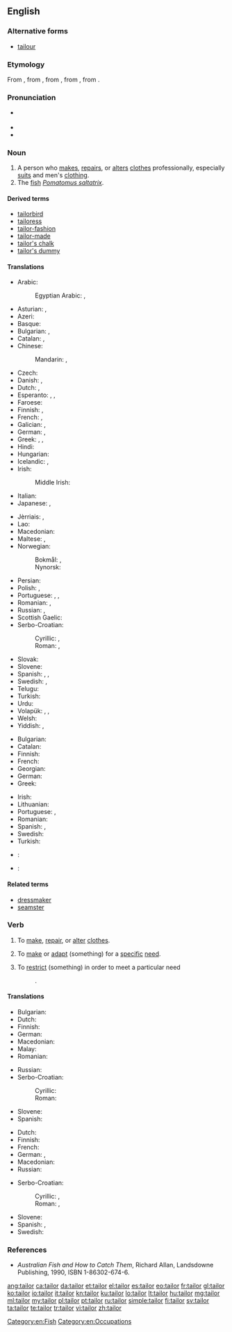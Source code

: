 ==English==
{{wikipedia}}

===Alternative forms===
* [[tailour]] {{qualifier|obsolete}}

===Etymology===
From {{etyl|xno|en}} {{term|tailour|lang=fro}}, from {{etyl|fro|en}} {{term|tailleor|lang=fro}}, from {{term|taillier|lang=fro}}, from {{etyl|LL.|en}} {{term|talio|talio|lang=la}}, from {{etyl|la|en}} {{term|talea|talea|a cutting|lang=la}}.

===Pronunciation===
* {{a|UK}} {{IPA|/ˈteɪlə/}}
* {{audio|en-us-tailor.ogg|Audio (US)}}
* {{rhymes|eɪlə(ɹ)}}

===Noun===
{{en-noun}}

# A person who [[make]]s, [[repair]]s, or [[alter]]s [[clothes]] professionally, especially [[suit]]s and men's [[clothing]].
# The [[fish]] ''[[Pomatomus saltatrix]]''.

====Derived terms====
* [[tailorbird]]
* [[tailoress]]
* [[tailor-fashion]]
* [[tailor-made]]
* [[tailor's chalk]]
* [[tailor's dummy]]

====Translations====
{{trans-top|person who makes, repairs, or alters clothing as profession}}
* Arabic: {{t-|ar|خياط|m|alt=خيّاط|tr=khayyaaT}}
*: Egyptian Arabic: {{tø|arz|خياط|m|tr=xayaṭ|sc=Arab}}, {{tø|arz|ترزي|m|tr=tarzi|sc=Arab}}
* Asturian: {{t-|ast|xastre|m}}, {{t-|ast|sastre|m}}
* Azeri: {{t+|az|dərzi}}
* Basque: {{t+|eu|jostun}}
* Bulgarian: {{t+|bg|абаджия|m|tr=abadžíja}}, {{t-|bg|абаджийка|f|tr=abadžíjka}}
* Catalan: {{t+|ca|sastre|m}}, {{t-|ca|sastressa|f}}
* Chinese:
*: Mandarin: {{t|cmn|裁縫|sc=Hani}}, {{t|cmn|裁缝|tr=cáiféng, cáifeng|sc=Hani}}
* Czech: {{t+|cs|krejčí|m}}
* Danish: {{t+|da|skrædder|c}}, {{t-|da|skrædderske|c}}
* Dutch: {{t+|nl|kleermaker|m}}, {{t|nl|kleermaakster|f}}
* Esperanto: {{qualifier|♂♀, generic}} {{t+|eo|tajloro}}, {{qualifier|♂}} {{t-|eo|virtajloro}}, {{qualifier|♀}} {{t-|eo|tajlorino}}
* Faroese: {{t|fo|skraddari|m}}
* Finnish: {{t+|fi|räätäli}}, {{t-|fi|vaatturi}}
* French: {{t+|fr|tailleur|m}}, {{t+|fr|tailleuse|f}}
* Galician: {{t+|gl|xastre|m}}, {{t+|gl|alfaiate|m}}
* German: {{t+|de|Schneider|m}}, {{t+|de|Schneiderin|f}}
* Greek: {{t|el|ράπτης|m|tr=ráptis|sc=Grek}}, {{t|el|ράφτης|m|tr=ráftis|sc=Grek}}, {{t|el|μόδιστρος|m|tr=módistros|sc=Grek}} {{t|el|μοδίστρα|f|tr=modísta|sc=Grek}}
* Hindi: {{t-|hi|दर्ज़ी|m|tr=darzī|sc=Deva}}
* Hungarian: {{t+|hu|szabó}}
* Icelandic: {{t+|is|klæðskeri|m}}, {{t-|is|skraddari|m}}
* Irish: {{t-|ga|táilliúir|m}}
*: Middle Irish: {{tø|mga|táilliúr|m}}
* Italian: {{t+|it|sarto}}
* Japanese: {{t-|ja|仕立て屋|tr=したてや, shitateya|sc=Jpan}}, {{t+|ja|テーラー|tr=tērā|sc=Jpan}}
{{trans-mid}}
* Jèrriais: {{tø|roa-jer|couôtuthyi|m}}, {{tø|roa-jer|couôtuthiéthe|f}}
* Lao: {{t-|lo|ຊ່າງຕັດເຄື່ອງຜູ້ຊາຍ|sc=Laoo}}
* Macedonian: {{t-|mk|кројач|m|tr=krójač}}
* Maltese: {{t-|mt|ħajjat|m}}, {{t-|mt|ħajjata|f}}
* Norwegian:
*: Bokmål: {{t-|no|skredder|m}}, {{t-|no|skredderske|f}}
*: Nynorsk: {{t-|nn|skreddar|m}}
* Persian: {{t+|fa|درزی|tr=darzi|sc=fa-Arab}}
* Polish: {{t+|pl|krawiec|m}}, {{t+|pl|krawcowa|f}}
* Portuguese: {{t+|pt|alfaiate|m}}, {{t-|pt|alfaiata|f}}, {{t+|pt|xastre|m}}
* Romanian: {{t-|ro|croitor|m}}, {{t-|ro|croitoreasă|f}}
* Russian: {{t+|ru|портной|m|tr=portnój}}, {{t+|ru|портниха|f|tr=portníxa}}
* Scottish Gaelic: {{t-|gd|tàillear|m}}
* Serbo-Croatian:
*: Cyrillic: {{t-|sh|кројач|m}}, {{t-|sh|кројачица|f}}
*: Roman: {{t-|sh|krojač|m}}, {{t-|sh|krojačica|f}}
* Slovak: {{t-|sk|krajčír|m}}
* Slovene: {{t+|sl|krojač|m}}
* Spanish: {{t+|es|sastre|m|f}}, {{t+|es|modisto|m}}, {{t-|es|modista|m|f}}
* Swedish: {{t-|sv|skräddare|c}}, {{t-|sv|skrädderska|c}}
* Telugu: {{t+|te|దర్జీ|tr=darjee}}
* Turkish: {{t+|tr|terzi}}
* Urdu: {{t-|ur|درزی|m|tr=darzī|sc=ur-Arab}}
* Volapük: {{qualifier|♂♀}} {{t+|vo|skrädan}}, {{qualifier|♂}} {{t-|vo|hiskrädan}}, {{qualifier|♀}} {{t-|vo|jiskrädan}}
* Welsh: {{t-|cy|teiliwr|m}}
* Yiddish: {{t-|yi|שנײַדער|m|tr=shnayder|sc=Hebr}}, {{t-|yi|שנײַדערקע|f|tr=shnayderke|sc=Hebr}}
{{trans-bottom}}

{{trans-top|fish}}
* Bulgarian: {{t-|bg|лефер|m}}
* Catalan: {{t-|ca|tallahams|m}}
* Finnish: {{t-|fi|sinikala}}
* French: {{t+|fr|tassergal|m}}
* Georgian: {{t-|ka|ლუფარი|tr=lup‘ari|sc=Geor}}
* German: {{t-|de|Blaufisch|m}}
* Greek: {{t-|el|γοφάρι|n}}
{{trans-mid}}
* Irish: {{t-|ga|táilliúir|m}}
* Lithuanian: {{t-|lt|melsvieji ešeriai}}
* Portuguese: {{t+|pt|anchova|f}}, {{t+|pt|enchova|f}}
* Romanian: {{t-|ro|lufar}}
* Spanish: {{t-|es|anjora|f}}, {{t+|es|sastre|m}}
* Swedish: {{t-|sv|blåfisk|c}}
* Turkish: {{t+|tr|lüfer}}
{{trans-bottom}}

{{checktrans-top}}
* {{ttbc|eo}}: {{t|eo|kudristo}}
* {{ttbc|lv}}: {{t|lv|drēbnieks}}
{{trans-bottom}}

====Related terms====
* [[dressmaker]]
* [[seamster]]

===Verb===
{{en-verb}}

# {{context|transitive|lang=en}} To [[make]], [[repair]], or [[alter]] [[clothes]].
# {{context|transitive|lang=en}} To [[make]] or [[adapt]] (something) for a [[specific]] [[need]].
# {{context|transitive|lang=en}} To [[restrict]] (something) in order to meet a particular need
#: {{usex|a narrowly '''tailored''' law}}.

====Translations====
{{trans-top|make, repair, or alter clothing}}
* Bulgarian: {{t|bg|шия|sc=Cyrl}}
* Dutch: {{t-|nl|kleermaken}}
* Finnish: {{t-|fi|vaatehtia}}
* German: {{t-|de|schneidern}}
* Macedonian: {{t-|mk|крои|tr=krói}}
* Malay: {{t-|ms|jahit}}
* Romanian: {{t+|ro|croi}}
{{trans-mid}}
* Russian: {{t+|ru|шить}}
* Serbo-Croatian:
*: Cyrillic: {{t-|sh|кројити}}
*: Roman: {{t-|sh|krojiti}}
* Slovene: {{t-|sl|krojiti}}
* Spanish: {{t-|es|confeccionar}}
{{trans-bottom}}

{{trans-top|restrict something to particular need}}
* Dutch: {{t+|nl|aanpassen}}
* Finnish: {{t+|fi|räätälöidä}}
* French: {{t+|fr|adapter}}
* German: {{t-|de|zuschneiden}}, {{t+|de|anpassen}}
* Macedonian: {{t-|mk|скројува|tr=skrójuva}}
* Russian: {{t+|ru|приспосабливать}}
{{trans-mid}}
* Serbo-Croatian:
*: Cyrillic: {{t-|sh|укројити}}, {{t-|sh|кројити}}
*: Roman: {{t-|sh|ukrojiti}}, {{t-|sh|krojiti}}
* Slovene: {{t-|sl|ukrojiti}}
* Spanish: {{t+|es|adaptar}}, {{t+|es|entallar}}
* Swedish: {{t-|sv|skrädarsy}}
{{trans-bottom}}

===References===
* ''Australian Fish and How to Catch Them'', Richard Allan, Landsdowne Publishing, 1990, ISBN 1-86302-674-6.

[[Category:en:Fish]]
[[Category:en:Occupations]]

[[ang:tailor]]
[[ca:tailor]]
[[da:tailor]]
[[et:tailor]]
[[el:tailor]]
[[es:tailor]]
[[eo:tailor]]
[[fr:tailor]]
[[gl:tailor]]
[[ko:tailor]]
[[io:tailor]]
[[it:tailor]]
[[kn:tailor]]
[[ku:tailor]]
[[lo:tailor]]
[[lt:tailor]]
[[hu:tailor]]
[[mg:tailor]]
[[ml:tailor]]
[[my:tailor]]
[[pl:tailor]]
[[pt:tailor]]
[[ru:tailor]]
[[simple:tailor]]
[[fi:tailor]]
[[sv:tailor]]
[[ta:tailor]]
[[te:tailor]]
[[tr:tailor]]
[[vi:tailor]]
[[zh:tailor]]